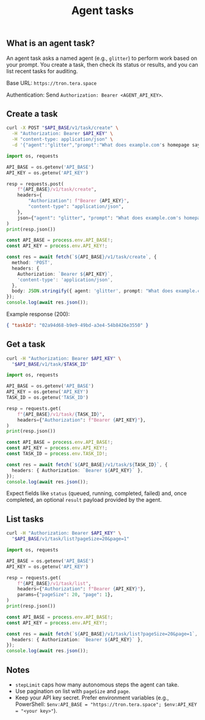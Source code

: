 ﻿---
title: "Agent tasks"
description: "Create, fetch, and list tasks with the Agent API"
---

## What is an agent task?

An agent task asks a named agent (e.g., `glitter`) to perform work based on your prompt. You create a task, then check its status or results, and you can list recent tasks for auditing.

Base URL: `https://tron.tera.space`

Authentication: Send `Authorization: Bearer <AGENT_API_KEY>`.

## Create a task

<CodeGroup>

```bash cURL
curl -X POST "$API_BASE/v1/task/create" \
  -H "Authorization: Bearer $API_KEY" \
  -H "content-type: application/json" \
  -d '{"agent":"glitter","prompt":"What does example.com's homepage say?","mode":"text","stepLimit":10}'
```

```python Python
import os, requests

API_BASE = os.getenv('API_BASE')
API_KEY = os.getenv('API_KEY')

resp = requests.post(
    f"{API_BASE}/v1/task/create",
    headers={
        "Authorization": f"Bearer {API_KEY}",
        "content-type": "application/json",
    },
    json={"agent": "glitter", "prompt": "What does example.com's homepage say?", "mode": "text", "stepLimit": 10},
)
print(resp.json())
```

```typescript TypeScript
const API_BASE = process.env.API_BASE!;
const API_KEY = process.env.API_KEY!;

const res = await fetch(`${API_BASE}/v1/task/create`, {
  method: 'POST',
  headers: {
    Authorization: `Bearer ${API_KEY}`,
    'content-type': 'application/json',
  },
  body: JSON.stringify({ agent: 'glitter', prompt: "What does example.com's homepage say?", mode: 'text', stepLimit: 10 }),
});
console.log(await res.json());
```

</CodeGroup>

Example response (200):

```json
{ "taskId": "02a94d68-b9e9-49bd-a3e4-54b8426e3550" }
```

## Get a task

<CodeGroup>

```bash cURL
curl -H "Authorization: Bearer $API_KEY" \
  "$API_BASE/v1/task/$TASK_ID"
```

```python Python
import os, requests

API_BASE = os.getenv('API_BASE')
API_KEY = os.getenv('API_KEY')
TASK_ID = os.getenv('TASK_ID')

resp = requests.get(
    f"{API_BASE}/v1/task/{TASK_ID}",
    headers={"Authorization": f"Bearer {API_KEY}"},
)
print(resp.json())
```

```typescript TypeScript
const API_BASE = process.env.API_BASE!;
const API_KEY = process.env.API_KEY!;
const TASK_ID = process.env.TASK_ID!;

const res = await fetch(`${API_BASE}/v1/task/${TASK_ID}`, {
  headers: { Authorization: `Bearer ${API_KEY}` },
});
console.log(await res.json());
```

</CodeGroup>

Expect fields like `status` (queued, running, completed, failed) and, once completed, an optional `result` payload provided by the agent.

## List tasks

<CodeGroup>

```bash cURL
curl -H "Authorization: Bearer $API_KEY" \
  "$API_BASE/v1/task/list?pageSize=20&page=1"
```

```python Python
import os, requests

API_BASE = os.getenv('API_BASE')
API_KEY = os.getenv('API_KEY')

resp = requests.get(
    f"{API_BASE}/v1/task/list",
    headers={"Authorization": f"Bearer {API_KEY}"},
    params={"pageSize": 20, "page": 1},
)
print(resp.json())
```

```typescript TypeScript
const API_BASE = process.env.API_BASE!;
const API_KEY = process.env.API_KEY!;

const res = await fetch(`${API_BASE}/v1/task/list?pageSize=20&page=1`, {
  headers: { Authorization: `Bearer ${API_KEY}` },
});
console.log(await res.json());
```

</CodeGroup>

## Notes

- `stepLimit` caps how many autonomous steps the agent can take.
- Use pagination on list with `pageSize` and `page`.
- Keep your API key secret. Prefer environment variables (e.g., PowerShell: `$env:API_BASE = "https://tron.tera.space"; $env:API_KEY = "<your key>"`).